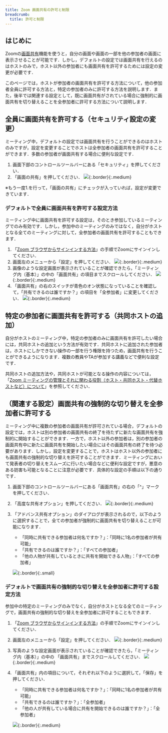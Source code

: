 ```yaml
---
title: Zoom 画面共有の許可と制限
breadcrumb:
  title: 許可と制限
---
```


## はじめに
Zoomの[画面共有](..)機能を使うと，自分の画面や画面の一部を他の参加者の画面に表示させることが可能です．しかし，デフォルトの設定では画面共有を行えるのはホストのみで，ホスト以外の参加者にも画面共有を許可するためには設定の変更が必要です．

このページでは，ホストが参加者の画面共有を許可する方法について，他の参加者全員に許可する方法と，特定の参加者のみに許可する方法を説明します．また，後半では関連する設定として，既に画面共有がされている場合に強制的に画面共有を切り替えることを全参加者に許可する方法について説明します．

## 全員に画面共有を許可する（セキュリティ設定の変更）
ミーティング中，デフォルトの設定では画面共有を行うことができるのはホストのみですが，設定を変更することでホストは全参加者の画面共有を許可することができます．多数の参加者が画面共有する場合に便利な設定です．

1. 画面下部のコントロールツールバーにある「セキュリティ」を押してください．
2. 「画面の共有」を押してください．
![](share_all.png){:.border}{:.medium}

※もう一度1.を行って，「画面の共有」にチェックが入っていれば，設定が変更できています．

### デフォルトで全員に画面共有を許可する設定方法
ミーティング中に画面共有を許可する設定は，そのとき参加しているミーティングでのみ有効です．しかし，参加中のミーティングのみではなく，自分がホストとなる全てのミーティングに対して，全参加者の画面共有を許可することもできます．

1. 「[Zoom ブラウザからサインインする方法](../../../signin/#browser)」の手順でZoomにサインインしてください．
2. 画面左のメニューから「設定」を押してください．
![](share_all_default1.png){:.border}{:.medium}
3. 画像のような設定画面が表示されていることが確認できたら，「ミーティング内（基本）」の中の「画面共有」の項目までスクロールしてください．
![](share_all_default2.png){:.border}{:.medium}
4. 「画面共有」の右のスイッチが青色のオン状態になっていることを確認して，「共有できるのは誰ですか？」の項目を「全参加者」に変更してください．
![](share_all_default3.png){:.border}{:.medium}

## 特定の参加者に画面共有を許可する（共同ホストの追加）
自分がホストのミーティング中，特定の参加者のみに画面共有を許可したい場合には，共同ホストの追加という方法が有効です．共同ホストに追加された参加者は，ホストにしかできない操作の一部を行う権限を持つため，画面共有を行うことができるようになります．複数の教員やTAが参加する講義などで便利な設定です．

共同ホストの追加方法や，共同ホストが可能となる操作の内容については，「[Zoom ミーティングの管理とそれに関わる役割（ホスト・共同ホスト・代替ホストなど）について](../../../misc/management_roles/)」を参照してください．

## （関連する設定）画面共有の強制的な切り替えを全参加者に許可する
ミーティング中に複数の参加者の画面共有が許可されている場合，デフォルトの設定では，ホストは別の参加者の画面共有の終了を待たずに新たな画面共有を強制的に開始することができます．一方で，ホスト以外の参加者は，別の参加者の画面共有中に新たに画面共有を開始したい場合にはその画面共有の終了を待つ必要があります．しかし，設定を変更することで，ホストはホスト以外の参加者にも画面共有の強制的な切り替えを許可することができます．ミーティングにおいて発表者の切り替えをスムーズに行いたい場合などに便利な設定ですが，悪意のある妨害も可能となることに注意が必要です．具体的な設定の手順は以下の通りです．

1. 画面下部のコントロールツールバーにある「画面共有」の右の「^」マークを押してください．
2. 「高度な共有オプション」を押してください．
![](share_takeover1.png){:.border}{:.medium}
3. 「アドバンス共有オプション」のダイアログが表示されるので，以下のように選択することで，全ての参加者が強制的に画面共有を切り替えることが可能になります．
   - 「同時に共有できる参加者は何名ですか？」：「同時に1名の参加者が共有可能」
   - 「共有できるのは誰ですか？」：「すべての参加者」
   - 「他の人物が共有しているときに共有を開始できる人物」：「すべての参加者」

   ![](share_takeover2.png){:.border}{:.small}

### デフォルトで画面共有の強制的な切り替えを全参加者に許可する設定方法
参加中の特定のミーティングのみでなく，自分がホストとなる全てのミーティングで，画面共有の強制的な切り替えを全参加者に許可することもできます．

1. 「[Zoom ブラウザからサインインする方法](../../../signin/#browser)」の手順でZoomにサインインしてください．
2. 画面左のメニューから「設定」を押してください．
![](share_all_default1.png){:.border}{:.medium}
3. 写真のような設定画面が表示されていることが確認できたら，「ミーティング内（基本）」の中の 「画面共有」までスクロールしてください．
![](share_all_default2.png){:.border}{:.medium}
4. 「画面共有」内の項目について，それぞれ以下のように選択して，「保存」を押してください．
   - 「同時に共有できる参加者は何名ですか？」：「同時に1名の参加者が共有可能」
   - 「共有できるのは誰ですか？」：「全参加者」
   - 「他の人が共有している場合に共有を開始できるのは誰ですか？」：「全参加者」
   
   ![](share_takeover_default.png){:.border}{:.medium}
